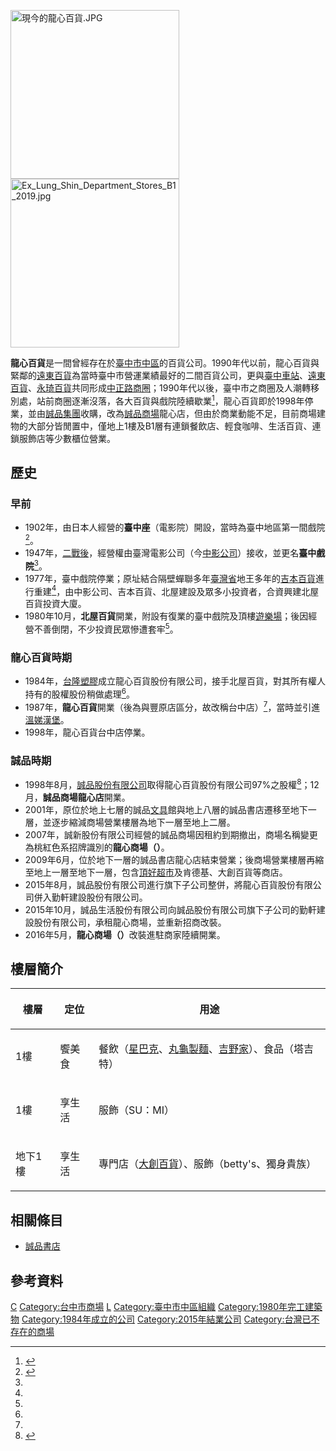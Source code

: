 {{Infobox Company 
| company_name       = 龍心百貨股份有限公司
| company_name_en    = Lung Shin Department Stores Co., Ltd.
| company_logo       = [[File:Ex_Lung_Shin_Department_Stores_Outside_view_2019.jpg|250px]]
| company_type       = 
| company_slogan     = 
| market_information = 非上市
| abbreviated_name   = 龍心百貨
| foundation         = 1984年
| defunct            = 2015年
| location           = 臺灣臺中市中區台灣大道一段138號
| zip_code           = 40045
| telephone_no       = 886-4-22243111
| key_people         = 
| industry           = 貿易百貨
| products           = 
| services           = 
| capital            = 新臺幣5.0億元
| revenue            = 
| operating_income   =
| profit             = 
| market_value       =
| num_employees      = 
| P/E ratio          =
| earnings per share = 
| Net asset value    =
| accounting_period  = 
| parent             = 
| divisions          =
| major_shareholder  = 誠品股份有限公司
| subsid             = 
| homepage           = 
| footnotes          = 
| width              = 
}}
[[File:現今的龍心百貨.JPG|270px]]
[[File:Ex_Lung_Shin_Department_Stores_B1_2019.jpg|270px]]

'''龍心百貨'''是一間曾經存在於[[臺中市|臺中市]][[中區_(臺中市)|中區]]的百貨公司。1990年代以前，龍心百貨與緊鄰的[[遠東百貨|遠東百貨]]為當時臺中市營運業績最好的二間百貨公司，更與[[台中車站|臺中車站]]、[[遠東百貨|遠東百貨]]、[[永琦百貨|永琦百貨]]共同形成[[中正路商圈|中正路商圈]]；1990年代以後，臺中市之商圈及人潮轉移別處，站前商圈逐漸沒落，各大百貨與戲院陸續歇業<ref>{{cite news|url=https://www.businesstoday.com.tw/article/category/154685/post/200105100010/黃春發、賴信雄年底台中對打%20P.56|title=黃春發、賴信雄年底台中對打|publisher=今周刊|author=曾國仁|date=2001-05-10|accessdate=2019-06-10}}</ref>，龍心百貨即於1998年停業，並由[[誠品書店|誠品集團]]收購，改為[[誠品生活|誠品商場]]龍心店，但由於商業動能不足，目前商場建物的大部分皆閒置中，僅地上1樓及B1層有連鎖餐飲店、輕食咖啡、生活百貨、連鎖服飾店等少數櫃位營業。

==歷史==
===早前===
*1902年，由日本人經營的'''臺中座'''（電影院）開設，當時為臺中地區第一間戲院<ref name="台中戲院">{{cite news|url=http://old.ltn.com.tw/2004/new/jan/14/today-fo1.htm|title=台中戲院 地已賣掉 拿什麼還|publisher=自由時報|author=王曉玲|date=2004-01-14|accessdate=2019-06-10}}</ref>。
*1947年，[[臺灣戰後時期|二戰後]]，經營權由臺灣電影公司（今[[中影公司|中影公司]]）接收，並更名'''臺中戲院'''<ref name="台中戲院"/>。
*1977年，臺中戲院停業；原址結合隔壁蟬聯多年[[臺灣省|臺灣省]]地王多年的[[吉本百貨|吉本百貨]]進行重建<ref name="台中戲院"/>，由中影公司、吉本百貨、北屋建設及眾多小投資者，合資興建北屋百貨投資大廈。
*1980年10月，'''北屋百貨'''開業，附設有復業的臺中戲院及頂樓[[遊樂場|遊樂場]]；後因經營不善倒閉，不少投資民眾慘遭套牢<ref name="台中戲院"/>。
===龍心百貨時期===
*1984年，[[台隆塑膠|台隆塑膠]]成立龍心百貨股份有限公司，接手北屋百貨，對其所有權人持有的股權股份稍做處理<ref name="台中戲院"/>。
*1987年，'''龍心百貨'''開業（後為與豐原店區分，故改稱台中店）<ref name="台中戲院"/>，當時並引進[[溫娣漢堡|溫娣漢堡]]。
*1998年，龍心百貨台中店停業。
===誠品時期===
*1998年8月，[[誠品書店|誠品股份有限公司]]取得龍心百貨股份有限公司97%之股權<ref>{{Cite thesis |degree= |chapter=4-4 |title=誠品品牌策略延伸之研究 |url=https://ndltd.ncl.edu.tw/cgi-bin/gs32/gsweb.cgi/login?o=dnclcdr&s=id=%22105NSYS5121076%22.&searchmode=basic |author=張櫻蘭 |last= |first= |year=2017 |publisher= |accessdate=2018-01-13 |docket= |oclc= }}</ref>；12月，'''誠品商場龍心店'''開業。
*2001年，原位於地上七層的誠品[[文具|文具]]館與地上八層的誠品書店遷移至地下一層，並逐步縮減商場營業樓層為地下一層至地上二層。
*2007年，誠新股份有限公司經營的誠品商場因租約到期撤出，商場名稱變更為桃紅色系招牌識別的'''龍心商場（{{lang|en|LONSIN MARKET}}）'''。
*2009年6月，位於地下一層的誠品書店龍心店結束營業；後商場營業樓層再縮至地上一層至地下一層，包含[[頂好超市|頂好超市]]及肯德基、大創百貨等商店。
*2015年8月，誠品股份有限公司進行旗下子公司整併，將龍心百貨股份有限公司併入勤軒建設股份有限公司。
*2015年10月，誠品生活股份有限公司向誠品股份有限公司旗下子公司的勤軒建設股份有限公司，承租龍心商場，並重新招商改裝。
*2016年5月，'''龍心商場（{{lang|en|LONSIN PLAZA}}）'''改裝進駐商家陸續開業。

==樓層簡介==
{| class="wikitable"
|-
!樓層||定位||用途
|-
|1樓||饗美食||餐飲（[[星巴克|星巴克]]、[[丸龜製麵|丸龜製麵]]、[[吉野家|吉野家]]）、食品（塔吉特）
|-
|1樓||享生活||服飾（SU：MI）
|-
|地下1樓||享生活||專門店（[[大創百貨|大創百貨]]）、服飾（betty's、獨身貴族）
|}

==相關條目==
*[[誠品書店|誠品書店]]

==參考資料==
{{reflist}}

{{台灣百貨公司}}
{{台灣購物中心}}

[[Category:台灣百貨公司|C]]
[[Category:台中市商場|Category:台中市商場]]
[[Category:台中市歷史|L]]
[[Category:臺中市中區組織|Category:臺中市中區組織]]
[[Category:1980年完工建築物|Category:1980年完工建築物]]
[[Category:1984年成立的公司|Category:1984年成立的公司]]
[[Category:2015年結業公司|Category:2015年結業公司]]
[[Category:台灣已不存在的商場|Category:台灣已不存在的商場]]